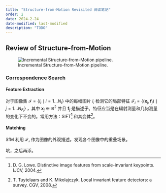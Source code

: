```yaml
---
title: "Structure-from-Motion Revisited 阅读笔记"
order: 2
date: 2024-2-24
date-modified: last-modified
description: "TODO"
---
```


## Review of Structure-from-Motion

![Incremental Structure-from-Motion pipeline.](images/Incre-SfM-ppl.png){.lightbox}

### Correspondence Search

#### Feature Extraction

对于图像集 $\mathcal{I} = \{ I_i \mid i = 1\dots N_I \}$ 中的每幅图片 $I_i$ 检测它的局部特征 $\mathcal{F}_i = \{ (\mathbf{x}_j, \mathbf{f}_j) \mid j = 1\dots N_{F_i} \}$ ，其中 $\mathbf{x}_j\in\mathbb{R}^2$ 并且 $\mathbf{f}_j$ 是描述子。特征应当是在辐射测量和几何测量的变化下不变的。常用方法：SIFT[^1] 和其变体[^2]。

[^1]: D. G. Lowe. Distinctive image features from scale-invariant keypoints. IJCV, 2004.

[^2]: T. Tuytelaars and K. Mikolajczyk. Local invariant feature detectors: a survey. CGV, 2008.

#### Matching

SfM 利用 $\mathcal{F_i}$ 作为图像的外观描述，发现各个图像中的重叠场景。

坑，之后再添。